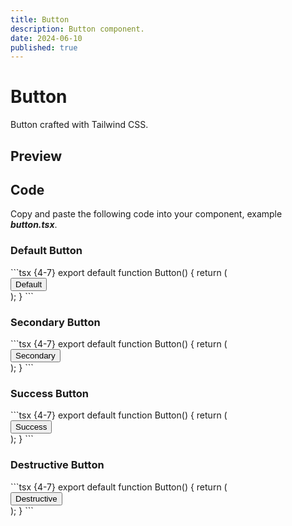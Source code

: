 ```yaml
---
title: Button
description: Button component.
date: 2024-06-10
published: true
---
```


# Button

Button crafted with Tailwind CSS.

## Preview

<ComponentPreview name="button" />

## Code

Copy and paste the following code into your component, example **_button.tsx_**.

### Default Button

<CodeBlockWrapper size="full">
```tsx {4-7}
export default function Button() {
  return (
    <section className="w-full h-full flex justify-center items-center gap-10">
      <button className="relative min-w-[5rem] px-4 py-2 rounded-[12px] bg-gradient-to-b from-[#282828] to-[#10100F] flex justify-center items-center border-2 border-[#10100F] outline outline-2 outline-offset-2 outline-transparent focus:outline-[#282828]">
        <span className="absolute w-[calc(100%-4px)] h-[calc(100%-4px)] rounded-[0.5rem] bg-gradient-to-b from-[#1e1e1c] to-[#10100F] group-hover:opacity-60 transition-all duration-300 ease-in-out"></span>
        <span className="z-10 text-xs text-white/80">Default</span>
      </button>
    </section>
  );
}
```
</CodeBlockWrapper>

### Secondary Button

<CodeBlockWrapper size="full">
```tsx {4-7}
export default function Button() {
  return (
    <section className="w-full h-full flex justify-center items-center gap-10">
      <button className="relative min-w-[5rem] px-4 py-2 rounded-[12px] bg-gradient-to-b from-[#d6d6d6] to-[#F7F7F7] flex justify-center items-center border-2 border-[#F7F7F7] outline outline-2 outline-offset-2 outline-transparent focus:outline-[#c7c7c7]">
        <span className="absolute w-[calc(100%-4px)] h-[calc(100%-4px)] rounded-[0.5rem] bg-gradient-to-b from-[#e9e9e9] to-[#F7F7F7] group-hover:opacity-60 transition-all duration-300 ease-in-out"></span>
        <span className="z-10 text-xs text-black/80">Secondary</span>
      </button>
    </section>
  );
}
```
</CodeBlockWrapper>

### Success Button

<CodeBlockWrapper size="full">
```tsx {4-7}
export default function Button() {
  return (
    <section className="w-full h-full flex justify-center items-center gap-10">
      <button className="group relative min-w-[5rem] px-4 py-2 rounded-[12px] bg-gradient-to-b from-[#d4ffe5] to-[#3fe581] flex justify-center items-center border-2 border-[#3fe581]  outline outline-2 outline-offset-2 outline-transparent focus:outline-[#d4ffe5]">
        <span className="absolute w-[calc(100%-4px)] h-[calc(100%-4px)] rounded-[0.5rem] bg-gradient-to-b from-[#8effbb] to-[#3fe581] group-hover:opacity-60 transition-all duration-300 ease-in-out"></span>
        <span className="z-10 text-xs text-[#0C5132]">Success</span>
      </button>
    </section>
  );
}
```
</CodeBlockWrapper>

### Destructive Button

<CodeBlockWrapper size="full">
```tsx {4-7}
export default function Button() {
  return (
    <section className="w-full h-full flex justify-center items-center gap-10">
      <button className="group relative min-w-[5rem] px-4 py-2 rounded-[12px] bg-gradient-to-b from-[#FED3D1] to-[#ff8682] flex justify-center items-center border-2 border-[#ff8682]  outline outline-2 outline-offset-2 outline-transparent focus:outline-[#FED3D1]">
        <span className="absolute w-[calc(100%-4px)] h-[calc(100%-4px)] rounded-[0.5rem] bg-gradient-to-b from-[#feb8b4] to-[#ff8682] group-hover:opacity-60 transition-all duration-300 ease-in-out"></span>
        <span className="z-10 text-xs text-[#8D1F0B]">Destructive</span>
      </button>
    </section>
  );
}
```
</CodeBlockWrapper>